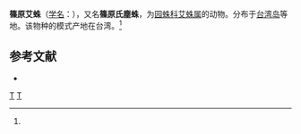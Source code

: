 {{Speciesbox 
| taxon = Cyclosa shinoharai
| binomial_authority = (Tanikawa et Ono, 1993)<ref name='id13625'>{{cite web| url =http://www.bioinfo.cn/db05/BjdwSpecies.php?action=view&id=13625| title =篠原艾蛛| work =《中国动物物种编目数据库》| publisher =中国科学院微生物研究所| author =中国科学院动物研究所| accessdate =2009-04-28| deadurl =yes| archiveurl =https://web.archive.org/web/20160305002528/http://www.bioinfo.cn/db05/BjdwSpecies.php?action=view&id=13625| archivedate =2016-03-05}}</ref>
}}

'''篠原艾蛛'''（[[学名|学名]]：{{lang|la|''Cyclosa shinoharai''}}），又名'''篠原氏塵蛛'''，为[[园蛛科|园蛛科]][[艾蛛属|艾蛛属]]的动物。分布于[[台湾岛|台湾岛]]等地。该物种的模式产地在台湾。<ref name='id13625'/>

== 参考文献 ==
{{reflist}}
* {{TaiBNET| zh=篠原氏塵蛛 | id=312477 | binomial=Cyclosa shinoharai | authority=Tanikawa & Ono, 1993 | var= | accessdate=2013-01-24}}
{{taxonbar}}
[[Category:_1993年描述的动物|T]]
[[Category:艾蛛属|T]]
